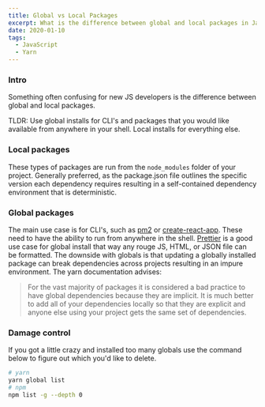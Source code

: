 ```yaml
---
title: Global vs Local Packages
excerpt: What is the difference between global and local packages in JavaScript package managers?
date: 2020-01-10
tags:
  - JavaScript
  - Yarn
---
```


### Intro
Something often confusing for new JS developers is the difference between global and local packages.

TLDR: Use global installs for CLI's and packages that you would like available from anywhere in your shell. Local installs for everything else.

### Local packages
These types of packages are run from the `node_modules` folder of your project. Generally preferred, as the package.json file outlines the specific version each dependency requires resulting in a self-contained dependency environment that is deterministic.

### Global packages
The main use case is for CLI's, such as [pm2](https://www.npmjs.com/package/pm2) or [create-react-app](https://www.npmjs.com/package/create-react-app). These need to have the ability to run from anywhere in the shell. [Prettier](https://www.npmjs.com/package/prettier) is a good use case for global install that way any rouge JS, HTML, or JSON file can be formatted. The downside with globals is that updating a globally installed package can break dependencies across projects resulting in an impure environment. The yarn documentation advises:

> For the vast majority of packages it is considered a bad practice to have global dependencies because they are implicit. It is much better to add all of your dependencies locally so that they are explicit and anyone else using your project gets the same set of dependencies.

### Damage control
If you got a little crazy and installed too many globals use the command below to figure out which you'd like to delete.

```bash
# yarn
yarn global list
# npm
npm list -g --depth 0
```

